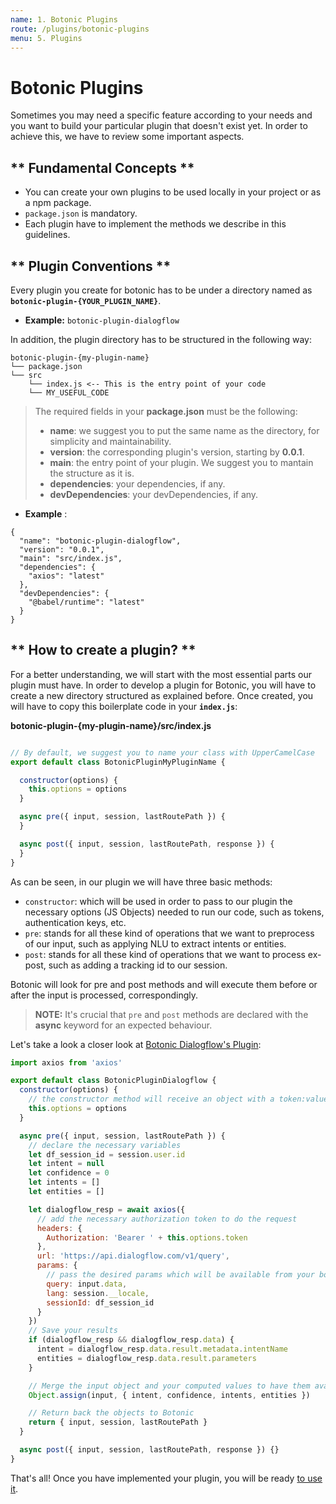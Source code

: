 ```yaml
---
name: 1. Botonic Plugins
route: /plugins/botonic-plugins
menu: 5. Plugins
---
```


# **Botonic Plugins**

Sometimes you may need a specific feature according to your needs and you want to build
your particular plugin that doesn't exist yet. In order to achieve this, we have to review some important aspects.

## ** Fundamental Concepts **
* You can create your own plugins to be used locally in your project or as a npm package.
* `package.json` is mandatory.
* Each plugin have to implement the methods we describe in this guidelines.

## ** Plugin Conventions **

Every plugin you create for botonic has to be under a directory named as
**`botonic-plugin-{YOUR_PLUGIN_NAME}`**.
* **Example:** `botonic-plugin-dialogflow`

In addition, the plugin directory has to be structured in the following way:
```
botonic-plugin-{my-plugin-name}
└── package.json
└── src
    └── index.js <-- This is the entry point of your code
    └── MY_USEFUL_CODE
```

>The required fields in your **package.json** must be the following:
>  * **name**: we suggest you to put the same name as the directory, for simplicity and maintainability.
>  * **version**: the corresponding plugin's version, starting by **0.0.1**.
>  * **main**: the entry point of your plugin. We suggest you to mantain the structure as it is.
>  * **dependencies**: your dependencies, if any.
>  * **devDependencies**: your devDependencies, if any.

* **Example** :

```
{
  "name": "botonic-plugin-dialogflow",
  "version": "0.0.1",
  "main": "src/index.js",
  "dependencies": {
    "axios": "latest"
  },
  "devDependencies": {
    "@babel/runtime": "latest"
  }
}
```

## ** How to create a plugin? **
For a better understanding, we will start with the most essential parts our plugin must have.
In order to develop a plugin for Botonic, you will have to create a new directory structured as explained before.
Once created, you will have to copy this boilerplate code in your **`index.js`**:

**botonic-plugin-{my-plugin-name}/src/index.js**

```javascript

// By default, we suggest you to name your class with UpperCamelCase
export default class BotonicPluginMyPluginName {

  constructor(options) {
    this.options = options
  }

  async pre({ input, session, lastRoutePath }) {
  }

  async post({ input, session, lastRoutePath, response }) {
  }
}

```

As can be seen, in our plugin we will have three basic methods:
* `constructor`: which will be used in order to pass to our plugin the necessary options (JS Objects) needed to run our code,
such as tokens, authentication keys, etc.
* `pre`: stands for all these kind of operations that we want to preprocess of our input, such as applying NLU to extract intents or entities.
* `post`: stands for all these kind of operations that we want to process ex-post, such as adding a tracking id to our session.

Botonic will look for pre and post methods and will execute them before or after the input is processed, correspondingly.

> **NOTE:**
> It's crucial that `pre` and `post` methods are declared with the **async** keyword for an expected behaviour.

Let's take a look a closer look at [Botonic Dialogflow's Plugin](https://github.com/hubtype/botonic/tree/master/packages/botonic-plugin-dialogflow):

```javascript
import axios from 'axios'

export default class BotonicPluginDialogflow {
  constructor(options) {
    // the constructor method will receive an object with a token:value
    this.options = options
  }

  async pre({ input, session, lastRoutePath }) {
    // declare the necessary variables
    let df_session_id = session.user.id
    let intent = null
    let confidence = 0
    let intents = []
    let entities = []

    let dialogflow_resp = await axios({
      // add the necessary authorization token to do the request
      headers: {
        Authorization: 'Bearer ' + this.options.token
      },
      url: 'https://api.dialogflow.com/v1/query',
      params: {
        // pass the desired params which will be available from your bot
        query: input.data,
        lang: session.__locale,
        sessionId: df_session_id
      }
    })
    // Save your results
    if (dialogflow_resp && dialogflow_resp.data) {
      intent = dialogflow_resp.data.result.metadata.intentName
      entities = dialogflow_resp.data.result.parameters
    }

    // Merge the input object and your computed values to have them availables in your code
    Object.assign(input, { intent, confidence, intents, entities })

    // Return back the objects to Botonic
    return { input, session, lastRoutePath }
  }

  async post({ input, session, lastRoutePath, response }) {}
}
```

That's all! Once you have implemented your plugin, you will be ready [to use it](/plugins/using-plugins).


